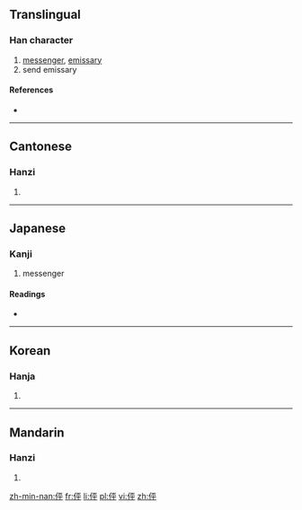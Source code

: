 ==Translingual==

===Han character===
{{Han char|rn=9|rad=人|as=05|sn=7|four=2124<sub>9</sub>|canj=人一火十 (OMFJ)|ids=⿰[[亻]][[平]]}}

# [[messenger]], [[emissary]]
# send emissary

====References====
* {{Han ref|kx=0097.090|dkj=00484|dj=0205.150|hdz=10131.060|uh=4F3B|ud=20283|bh=CA5B|bd=51803}}

----

==Cantonese==

===Hanzi===
{{yue-hanzi|jyut=|y=ping4}}

# {{defn|lang=yue|sort=人05}}

----

==Japanese==

===Kanji===
{{ja-kanji|grade=|rs=人05}}

# messenger

====Readings====
* {{ja-readings|on=[[ほう]] (hō), [[ひょう]] (hyō)|kun=[[つかう]] (tsukau)}}

----

==Korean==

===Hanja===
{{ko-hanja|hangeul=팽|rv=paeng|mr=p'aeng}}

# {{defn|lang=ko|sort=人05}}

----

==Mandarin==

===Hanzi===
{{cmn-hanzi|pin=[[bēng]] ([[beng1]]), [[shì]] ([[shi4]])|wg=peng<sup>1</sup>, shih<sup>4</sup>}}

# {{defn|lang=cmn|sort=人05}}

[[zh-min-nan:伻]]
[[fr:伻]]
[[li:伻]]
[[pl:伻]]
[[vi:伻]]
[[zh:伻]]
